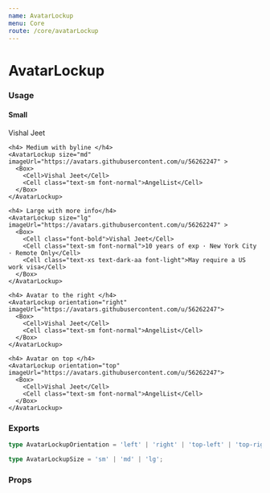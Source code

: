 ```yaml
---
name: AvatarLockup
menu: Core
route: /core/avatarLockup
---
```



# AvatarLockup

### Usage

<Playground>
  <Box>
    <h4> Small </h4>
    <AvatarLockup size="sm" imageUrl="https://avatars.githubusercontent.com/u/56262247" >
      <Cell>Vishal Jeet</Cell>
    </AvatarLockup>

    <h4> Medium with byline </h4>
    <AvatarLockup size="md" imageUrl="https://avatars.githubusercontent.com/u/56262247" >
      <Box>
        <Cell>Vishal Jeet</Cell>
        <Cell class="text-sm font-normal">AngelList</Cell>
      </Box>
    </AvatarLockup>

    <h4> Large with more info</h4>
    <AvatarLockup size="lg" imageUrl="https://avatars.githubusercontent.com/u/56262247" >
      <Box>
        <Cell class="font-bold">Vishal Jeet</Cell>
        <Cell class="text-sm font-normal">10 years of exp · New York City · Remote Only</Cell>
        <Cell class="text-xs text-dark-aa font-light">May require a US work visa</Cell>
      </Box>
    </AvatarLockup>

    <h4> Avatar to the right </h4>
    <AvatarLockup orientation="right" imageUrl="https://avatars.githubusercontent.com/u/56262247">
      <Box>
        <Cell>Vishal Jeet</Cell>
        <Cell class="text-sm font-normal">AngelList</Cell>
      </Box>
    </AvatarLockup>

    <h4> Avatar on top </h4>
    <AvatarLockup orientation="top" imageUrl="https://avatars.githubusercontent.com/u/56262247">
      <Box>
        <Cell>Vishal Jeet</Cell>
        <Cell class="text-sm font-normal">AngelList</Cell>
      </Box>
    </AvatarLockup>
  </Box>
</Playground>

### Exports

```ts
type AvatarLockupOrientation = 'left' | 'right' | 'top-left' | 'top-right';

type AvatarLockupSize = 'sm' | 'md' | 'lg';
```

### Props

<Props of={AvatarLockup} />
